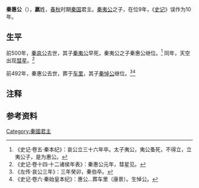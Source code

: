 {{Infobox 先秦人物
|名称=秦惠公
|图像=
|图说=
|别称=
|姓=嬴
|氏=
|名=
|字=
|别名=
|别字=
|谥号=惠公
|时代=春秋
|国家=秦国
|身份=秦国君主
|出生日期=
|出生地点=
|逝世日期=前492年
|逝世地点=
|在位年代=前500年—前492年
|父=秦夷公
|母=
|正妻=
|妾=
|夫=
|子女=秦悼公
|太子=秦悼公
|都城=[[雍城|雍城]]
|居所=
|墓葬=车-{里}-
}}

'''秦惠公'''（{{bd|？||前492年||Q}}），'''嬴'''姓，[[春秋时期|春秋]]时期[[秦国|秦国]]君主。[[秦夷公|秦夷公]]之子，在位9年，《[[史记|史记]]》误作为10年{{NoteTag|《左传》记载鲁哀公三年秦伯卒，鲁哀公三年当为秦惠公九年，所以《史记》记载秦惠公在位十年有误。}}。

== 生平 ==
前500年，[[秦哀公|秦哀公]]去世，其子[[秦夷公|秦夷公]]早死，秦夷公之子秦惠公继位。<ref>《史记·卷五·秦本纪》：哀公立三十六年卒。太子夷公，夷公蚤死，不得立，立夷公子，是为惠公。</ref> 同年，天空出现[[彗星|彗星]]。<ref>《史记·卷十四·十二诸侯年表》：秦惠公元年，彗星见。</ref>

前492年，秦惠公去世，葬于[[车里|车里]]，其子[[秦悼公|秦悼公]]继位。<ref>《左传·哀公三年》：三年癸卯，秦伯卒。</ref><ref>《史记·卷六·秦始皇本纪》：惠公…葬车里（康景）。生悼公。</ref>

== 注释 ==
{{Reflist|group="註"|1}}

== 参考资料 ==
{{reflist|2}}

{{中国皇帝|祖父[[秦哀公|秦哀公]]|子[[秦悼公|秦悼公]]|[[秦國君主|秦國君主]]|前500年—前492年}}
{{秦国君主}}

[[Category:秦國君主|Category:秦國君主]]